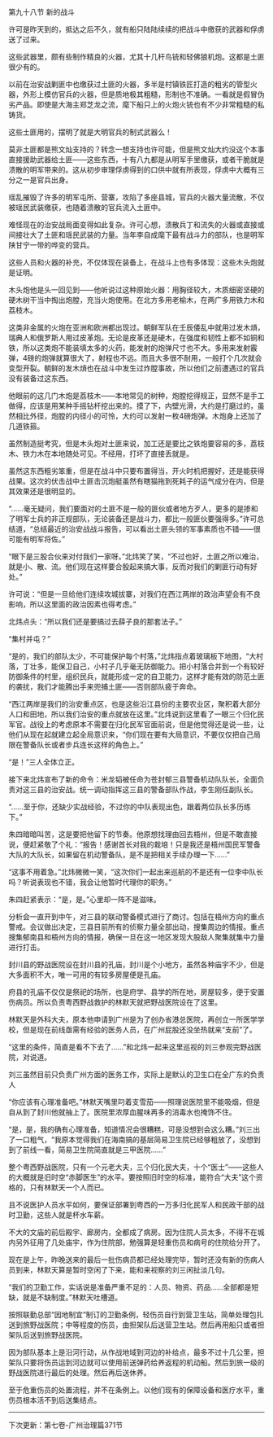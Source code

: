 

第九十八节 新的战斗

许可是昨天到的，抵达之后不久，就有船只陆陆续续的把战斗中缴获的武器和俘虏送了过来。

这些武器里，颇有些制作精良的火器，尤其十几杆鸟铳和轻佛狼机炮。这都是土匪很少有的。

以前在治安战剿匪中也缴获过土匪的火器，多半是村镇铁匠打造的粗劣的管型火器，外形上模仿官兵的火器，但是质地极其粗糙，形制也不准确。一看就是假冒伪劣产品。即使是大海主郑芝龙之流，麾下船只上的火炮火铳也有不少非常粗糙的私铸货。

这些土匪用的，摆明了就是大明官兵的制式武器么！

莫非土匪都是熊文灿支持的？转念一想支持也许可能，但是熊文灿大约没这个本事直接援助武器给土匪――这些东西，十有八九都是从明军手里缴获，或者干脆就是溃散的明军带来的。这从初步审理俘虏得到的口供中就有所表现，俘虏中大概有三分之一是官兵出身。

瑶乱摧毁了许多的明军屯所、营寨，攻陷了多座县城，官兵的火器大量流散，不仅被瑶民武装缴获，也随着溃散的官兵流入土匪中。

难怪现在的治安战局面变得如此复杂。许可心想，溃散兵丁和流失的火器或直接或间接壮大了土匪和瑶民武装的力量。当年李自成麾下最有战斗力的部队，也是明军陕甘宁一带的哗变的营兵。

这些人员和火器的补充，不仅体现在装备上，在战斗上也有多体现：这些木头炮就是证明。

木头炮他是头一回见到――他听说过这种原始火器：用胸径较大，木质细密坚硬的硬木树干当中掏出炮膛，充当火炮使用。在北方多用老榆木，在两广多用铁力木和荔枝木。

这类非金属的火炮在亚洲和欧洲都出现过。朝鲜军队在壬辰倭乱中就用过发木熕，瑞典人和俄罗斯人用过皮革炮。无论是皮革还是硬木，在强度和韧性上都不如铜和铁，所以这类炮不能装填太多的火药，能发射的炮弹尺寸也不大。多用来发射霰弹，4磅的炮弹就算很大了，射程也不远。而且大多很不耐用，一般打个几次就会变型开裂。朝鲜的发木熕也在战斗中发生过炸膛事故，所以他们之前遭遇过的官兵没有装备过这东西。

他眼前的这几门木炮是荔枝木――本地常见的树种，炮膛挖得规正，显然不是手工做得，应该是用某种手摇钻杆挖出来的。摸了下，内壁光滑，大约是打磨过的，虽然相比外径，炮膛的内径小的可怜，大约可以发射一枚4磅炮弹。木炮身上还加了几道铁箍。

虽然制造挺考究，但是木头炮对土匪来说，加工还是要比之铁炮要容易的多，荔枝木、铁力木在本地随处可见。不经用，打坏了直接丢就是。

虽然这东西粗劣笨重，但是在战斗中只要布置得当，开火时机把握好，还是能获得战果。这次的伏击战中土匪击沉炮艇虽然有瞎猫拖到死耗子的运气成分在内，但是其效果还是很明显的。

“……毫无疑问，我们要面对的土匪不是一般的匪伙或者地方歹人，更多的是掺和了明军士兵的非正规部队，无论装备还是战斗力，都比一般匪伙要强得多。”许可总结道，“总结最近的治安战战斗报告，可以看出土匪头领的军事素质也不错――很可能有明军将佐。”

“眼下是三股合伙来对付我们一家呀。”北炜笑了笑，“不过也好，土匪之所以难治，就是小、散、流。他们现在这样要合股起来搞大事，反而对我们的剿匪行动有好处。”

许可说：“但是一旦给他们连续攻城拔寨，对我们在西江两岸的政治声望会有不良影响，所以这里面的政治因素也得考虑。”

北炜点头：“所以我们还是要搞过去薛子良的那套法子。”

“集村并屯？”

“是的，我们的部队太少，不可能保护每个村落，”北炜指点着玻璃板下地图，“大村落，丁壮多，能保卫自己，小村子几乎毫无防御能力。把小村落合并到一个有较好防御条件的村里，组织民兵，就能形成一定的自卫能力，这样才能有效的防范土匪的袭扰，我们才能腾出手来兜捕土匪――否则部队疲于奔命。

“西江两岸是我们的治安重点区，也是这些沿江县份的主要农业区，聚积着大部分人口和田地，所以我们治安的重点就放在这里。”北炜说到这里看了一眼三个归化民军官。战役上的考虑原本不需要在归化民军官面前说，但是他觉得还是说一些，让他们从现在起就建立起全局意识来，“你们现在要有大局意识，不要仅仅把自己局限在警备队长或者步兵连长这样的角色上。”

“是！”三人全体立正。

接下来北炜宣布了新的命令：米龙韬被任命为苍封郁三县警备机动队队长，全面负责对这三县的治安战。统一调动指挥这三县的警备部队作战，李生刚任副队长。

“……至于你，还缺少实战经验，不过你的中队表现出色，跟着两位队长多历练下。”

朱四暗暗叫苦，这是要把他留下的节奏。他原想找理由回去梧州，但是不敢直接说，便赶紧敬了个礼：“报告！感谢首长对我的栽培！只是我还是梧州国民军警备大队的大队长，如果留在机动警备队，是不是把相关手续办理一下……”

“这事不用着急。”北炜微微一笑，“这次你们一起出来巡航的不是还有一位李中队长吗？听说表现也不错，我会让他暂时代理你的职务。”

朱四赶紧表示：“是，是。”心里却一阵不是滋味。

分析会一直开到中午，对三县的联动警备模式进行了商讨。包括在梧州方向的重点警戒。会议做出决定，三县目前所有的侦察力量全部出动，搜集周边的情报。重点搜集郁南县和梧州方向的情报，确保一旦在这一地区发现大股敌人聚集就集中力量进行打击。

封川县的野战医院设在封川县的孔庙，封川是个小地方，虽然各种庙宇不少，但是大多面积不大，唯一可用的有较多房屋便是孔庙。

府县的孔庙不仅仅是祭祀的场所，也是府学、县学的所在地，房屋较多，便于安置伤病员。所以负责粤西野战救护的林默天就把野战医院设在了这里。

林默天是外科大夫，原本他申请到广州是为了创办省港总医院，再创立一所医学学校，但是现在前线亟需有经验的医务人员，在广州屁股还没坐热就来“支前”了。

“这里的条件，简直是看不下去了……”和北炜一起来这里巡视的刘三参观完野战医院，对说道。

刘三虽然目前只负责广州方面的医务工作，实际上是默认的卫生口在全广东的负责人

“你应该有心理准备吧。”林默天嘴里叼着支雪茄――照理说医院里不能吸烟，但是自从到了封川他就抽上了。医院里浓厚血腥味再多的消毒水也掩饰不住。

“是，是，我的确有心理准备，知道情况会很糟糕，可是没想到会这么糟。”刘三出了一口粗气，“我原本觉得我们在海南搞的基层简易卫生院已经够粗放了，没想到到了前线一看，简易卫生院简直就是三甲医院……”

整个粤西野战医院，只有一个元老大夫，三个归化民大夫，十个“医士”――这些人的大概就是旧时空“赤脚医生”的水平。要按照旧时空的标准，能符合“大夫”这个资格的，只有林默天一个人而已。

且不说医护人员水平如何，要保证部署到粤西的一万多归化民军人和民政干部的战时卫勤，这些人就是杯水车薪。

不大的文庙的前后殿宇、廊房内，全都成了病房。因为住院人员太多，不得不在城内另外征用了几处庙宇，作为住院部，勉强算是轻重伤员和病号的住院给分开了。

现在是上午，昨晚送来的最后一批伤病员都已经处理完毕，暂时还没有新的伤病人员到来，林默天算是暂时空闲了下来，能和来视察的刘三闲扯淡几句。

“我们的卫勤工作，实话说是准备严重不足的：人员、物资、药品……全部都是短缺，就是不缺制度。”林默天吐槽道。

按照联勤总部“因地制宜”制订的卫勤条例，轻伤员自行到营卫生站，简单处理包扎送到旅野战医院；中等程度的伤员，由担架队后送营卫生站。然后再用船只或者担架队后送到旅野战医院。

因为部队基本上是沿河行动，从作战地域到河边的补给点，最多不过十几公里，担架队只要将伤员运到河边就可以使用前送弹药给养返程的机动船。然后到旅一级的野战医院进行最后的处理。然后再后送休养。

至于危重伤员的处置流程，并不在条例上。以他们现有的保障设备和医疗水平，重伤员根本活不到后送集结点。

--------------------------------------------

下次更新：第七卷-广州治理篇371节


